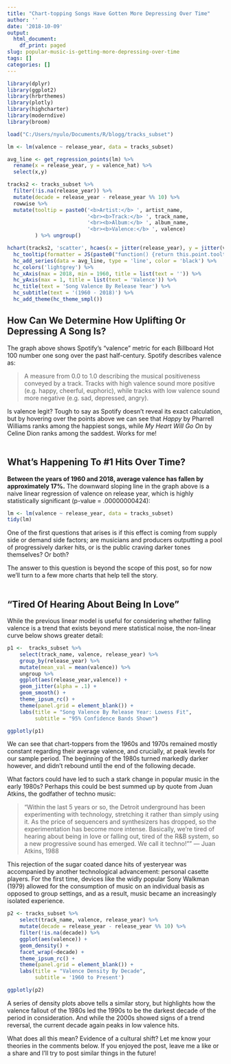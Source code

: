 ```yaml
---
title: "Chart-topping Songs Have Gotten More Depressing Over Time"
author: ''
date: '2018-10-09'
output:
  html_document:
    df_print: paged
slug: popular-music-is-getting-more-depressing-over-time
tags: []
categories: []
---
```


```r
library(dplyr)
library(ggplot2)
library(hrbrthemes)
library(plotly)
library(highcharter)
library(moderndive)
library(broom)

load("C:/Users/nyulo/Documents/R/blogg/tracks_subset")
```


```r

lm <- lm(valence ~ release_year, data = tracks_subset)

avg_line <- get_regression_points(lm) %>% 
  rename(x = release_year, y = valence_hat) %>% 
  select(x,y)

tracks2 <- tracks_subset %>% 
  filter(!is.na(release_year)) %>% 
  mutate(decade = release_year - release_year %% 10) %>%
  rowwise %>% 
  mutate(tooltip = paste0('<b>Artist:</b> ', artist_name,
                          '<br><b>Track:</b> ', track_name,
                          '<br><b>Album:</b> ', album_name,
                          '<br><b>Valence:</b> ', valence)
         ) %>% ungroup()

hchart(tracks2, 'scatter', hcaes(x = jitter(release_year), y = jitter(valence))) %>% 
  hc_tooltip(formatter = JS(paste0("function() {return this.point.tooltip;}")), useHTML = T) %>% 
  hc_add_series(data = avg_line, type = 'line', color = 'black') %>%
  hc_colors('lightgrey') %>%
  hc_xAxis(max = 2018, min = 1960, title = list(text = '')) %>% 
  hc_yAxis(max = 1, title = list(text = 'Valence')) %>% 
  hc_title(text = 'Song Valence By Release Year') %>% 
  hc_subtitle(text = '(1960 - 2018)') %>% 
  hc_add_theme(hc_theme_smpl())


```

## How Can We Determine How Uplifting Or Depressing A Song Is?

The graph above shows Spotify's "valence" metric for each Billboard Hot 100 number one song over the past half-century. Spotify describes valence as:

>A measure from 0.0 to 1.0 describing the musical positiveness conveyed by a track. Tracks with high valence sound more positive (e.g. happy, cheerful, euphoric), while tracks with low valence sound more negative (e.g. sad, depressed, angry).
<br>

Is valence legit? Tough to say as Spotify doesn't reveal its exact calculation, but by hovering over the points above we can see that *Happy* by Pharrell Williams ranks among the happiest songs, while *My Heart Will Go On* by Celine Dion ranks among the saddest. Works for me!
<br>
<br>

## What's Happening To #1 Hits Over Time?
**Between the years of 1960 and 2018, average valence has fallen by approximately 17%.** The downward sloping line in the graph above is a naive linear regression of valence on release year, which is highly statistically significant (p-value = .00000000424):

```r
lm <- lm(valence ~ release_year, data = tracks_subset)
tidy(lm) 
```

One of the first questions that arises is if this effect is coming from supply side or demand side factors; are musicians and producers outputting a pool of progressively darker hits, or is the public craving darker tones themselves? Or both?

The answer to this question is beyond the scope of this post, so for now we'll turn to a few more charts that help tell the story.
<br>
<br>

## "Tired Of Hearing About Being In Love"

While the previous linear model is useful for considering whether falling valence is a trend that exists beyond mere statistical noise, the non-linear curve below shows greater detail:
```r
p1 <-  tracks_subset %>% 
    select(track_name, valence, release_year) %>% 
    group_by(release_year) %>%
    mutate(mean_val = mean(valence)) %>%
    ungroup %>% 
    ggplot(aes(release_year,valence)) +
    geom_jitter(alpha = .1) +
    geom_smooth() +
    theme_ipsum_rc() +
    theme(panel.grid = element_blank()) +
    labs(title = "Song Valence By Release Year: Lowess Fit",
         subtitle = "95% Confidence Bands Shown")

ggplotly(p1)

```

We can see that chart-toppers from the 1960s and 1970s remained mostly constant regarding their average valence, and crucially, at peak levels for our sample period. The beginning of the 1980s turned markedly darker however, and didn't rebound until the end of the following decade.

What factors could have led to such a stark change in popular music in the early 1980s? Perhaps this could be best summed up by quote from Juan Atkins, the godfather of techno music:

> "Within the last 5 years or so, the Detroit underground has been experimenting with technology, stretching it rather than simply using it. As the price of sequencers and synthesizers has dropped, so the experimentation has become more intense. Basically, we're tired of hearing about being in love or falling out, tired of the R&B system, so a new progressive sound has emerged. We call it techno!""
— Juan Atkins, 1988

This rejection of the sugar coated dance hits of yesteryear was accompanied by another technological advancement: personal casette players. For the first time, devices like the widly popular Sony Walkman (1979) allowed for the consumption of music on an individual basis as opposed to group settings, and as a result, music became an increasingly isolated experience.


```r

p2 <- tracks_subset %>%
    select(track_name, valence, release_year) %>% 
    mutate(decade = release_year - release_year %% 10) %>%
    filter(!is.na(decade)) %>% 
    ggplot(aes(valence)) + 
    geom_density() +
    facet_wrap(~decade) +
    theme_ipsum_rc() + 
    theme(panel.grid = element_blank()) +
    labs(title = "Valence Density By Decade",
         subtitle = '1960 to Present')

ggplotly(p2)
```
A series of density plots above tells a similar story, but highlights how the valence fallout of the 1980s led the 1990s to be the darkest decade of the period in consideration. And while the 2000s showed signs of a trend reversal, the current decade again peaks in low valence hits.

What does all this mean? Evidence of a cultural shift? Let me know your theories in the comments below. If you enjoyed the post, leave me a like or a share and I'll try to post similar things in the future!